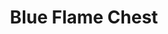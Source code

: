 ---
title: "Blue Flame Chest"
meta_title: "Blue Flame Chest craft"
description: "Craft de Blue Flame Chest"
rank: "s"
draft: false
name: "Blue Flame Chest"
recipe_img: "https://wiki.pokexgames.com/images/1/17/Blue_Flame_Chest_.png"
level: 110
craft_time: 21600
result: 1
value_npc: 1
ingredients:
  - name: "Corrupted Gold Bar"
    quantity: 60
    item_img: "https://wiki.pokexgames.com/images/9/9d/Corrupted_Gold_Bar.png"
    value_npc: 1
  - name: "Whiskers Fin"
    quantity: 45
    item_img: "https://wiki.pokexgames.com/images/2/23/Whiskers_Fin.png"
    value_npc: 1
  - name: "Corrupted Streak Tail"
    quantity: 35
    item_img: "https://wiki.pokexgames.com/images/2/2f/Corrupted-Streak-Tail.gif"
    value_npc: 1
  - name: "Cave Nail"
    quantity: 35
    item_img: "https://wiki.pokexgames.com/images/a/af/Cave_Nail.png"
    value_npc: 1
  - name: "Corrupted Lizard Tail"
    quantity: 30
    item_img: "https://wiki.pokexgames.com/images/5/5b/Corrupted-Lizard-Tail.gif"
    value_npc: 1
---